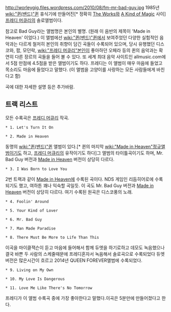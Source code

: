 http://worleygig.files.wordpress.com/2010/08/fm-mr-bad-guy.jpg
1985년 [[wiki:"퀸(밴드)"퀸]] 휴식기에 만들어진[* 정확히 [[The Works]]와 [[A Kind of Magic]] 사이][[프레디 머큐리]]의 솔로앨범이다. 

참고로 Bad Guy라는 앨범명은 본인의 별명.
(원래 이 음반의 제목이 'Made in Heaven' 이었다.)
이 앨범에선 [[wiki:"퀸(밴드)"퀸]]에서 보여주었던 다양한 실험적인 음악과는 다르게 철저히 본인의 취향이 담긴 곡들이 수록되어 있으며, 당시 유행했던 디스코와, 팝, 모던락, [[wiki:"프레디 머큐리"본인]]이 좋아하던 오페라 등의 퀸의 음악과는 확연히 다른 장르의 곡들을 들어 볼 수 있다.
또 세계 최대 음악 사이트인 allmusic.com에서 5점 만점에 4.5점을 받은 앨범이기도 하다.
프레디는 이 앨범이 매우 마음에 들었고 목소리도 마음에 들었다고 말했다. (이 앨범을 고양이를 사랑하는 모든 사람들에게 바친다고 함)

곡에 대한 자세한 설명 등은 추가바람.


== 트랙 리스트 ==

모든 수록곡은 [[프레디 머큐리]] 작곡.

 * 1. Let's Turn It On

 * 2. Made in Heaven
동명의 [[wiki:"퀸(밴드)"퀸]] 앨범이 있다.[* 퀸의 마지막 [[wiki:"Made in Heaven"정규앨범]]이기도 하고, [[프레디 머큐리]]의 유작이기도 하다]그 앨범의 타이틀곡이기도 하며, Mr. Bad Guy 버전과 [[Made in Heaven]] 버전이 상당히 다르다.

 * 3. I Was Born to Love You
2번 트랙과 같이 [[Made in Heaven]]에 수록된 곡이다. NDS 게임인 리듬히어로에 수록되기도 했고, 여하튼 꽤나 익숙할 곡일듯. 이 곡도 Mr. Bad Guy 버전과 [[Made in Heaven]] 버전이 상당히 다르다. 여기 수록된 원곡은 디스코풍의 노래.

 * 4. Foolin' Around

 * 5. Your Kind of Lover

 * 6. Mr. Bad Guy

 * 7. Man Made Paradise

 * 8. There Must Be More to Life Than This
이곡을 마이클잭슨이 듣고 마음에 들어해서 함께 듀엣을 하기로하고 데모도 녹음했으나 결국 바쁜 두 사람의 스케줄때문에 프레디혼자서 녹음해서 솔로곡으로 수록되었다
듀엣버전은 많은시간이 흐르고 2014년 QUEEN FOREVER앨범에 수록되었다. 
 * 9. Living on My Own

 * 10. My Love Is Dangerous

 * 11. Love Me Like There's No Tomorrow
프레디가 이 앨범 수록곡 중에 가장 좋아한다고 말했다.이곡은 5분만에 만들어졌다고 한다. 

